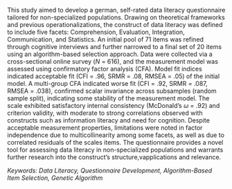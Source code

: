 
This study aimed to develop a german, self-rated data literacy questionnaire tailored for non-specialized populations. Drawing on theoretical frameworks and previous operationalizations, the construct of data literacy was defined to include five facets: Comprehension, Evaluation, Integration, Communication, and Statistics. An initial pool of 71 items was refined through cognitive interviews and further narrowed to a final set of 20 items using an algorithm-based selection approach. Data were collected via a cross-sectional online survey (*N* = 616), and the measurement model was assessed using confirmatory factor analysis (CFA). Model fit indices indicated acceptable fit (CFI = .96, SRMR = .08, RMSEA = .05) of the initial model. A multi-group CFA indicated worse fit (CFI = .92, SRMR = .087, RMSEA = .038), confirmed scalar invariance across subsamples (random sample split), indicating some stability of the measurement model. The scale exhibited satisfactory internal consistency (McDonald’s $\omega$ = .92) and criterion validity, with moderate to strong correlations observed with constructs such as information literacy and need for cognition. Despite acceptable measurement properties, limitations were noted in factor independence due to multicollinearity among some facets, as well as due to correlated residuals of the scales items. The questionnaire provides a novel tool for assessing data literacy in non-specialized populations and warrants further research into the construct's structure,vapplications and relevance.

*Keywords: Data Literacy, Questionnaire Development, Algorithm-Based Item Selection, Genetic Algorithm*